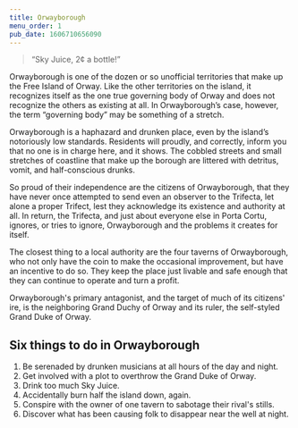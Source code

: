 ```yaml
---
title: Orwayborough
menu_order: 1
pub_date: 1606710656090
---
```


> “Sky Juice, 2¢ a bottle!”

Orwayborough is one of the dozen or so unofficial territories that make up the Free Island of Orway. Like the other territories on the island, it recognizes itself as the one true governing body of Orway and does not recognize the others as existing at all. In Orwayborough’s case, however, the term “governing body” may be something of a stretch.

Orwayborough is a haphazard and drunken place, even by the island’s notoriously low standards. Residents will proudly, and correctly, inform you that no one is in charge here, and it shows. The cobbled streets and small stretches of coastline that make up the borough are littered with detritus, vomit, and half-conscious drunks.

So proud of their independence are the citizens of Orwayborough, that they have never once attempted to send even an observer to the Trifecta, let alone a proper Trifect, lest they acknowledge its existence and authority at all. In return, the Trifecta, and just about everyone else in Porta Cortu, ignores, or tries to ignore, Orwayborough and the problems it creates for itself.

The closest thing to a local authority are the four taverns of Orwayborough, who not only have the coin to make the occasional improvement, but have an incentive to do so. They keep the place just livable and safe enough that they can continue to operate and turn a profit.

Orwayborough's primary antagonist, and the target of much of its citizens' ire, is the neighboring Grand Duchy of Orway and its ruler, the self-styled Grand Duke of Orway.

## Six things to do in Orwayborough

1. Be serenaded by drunken musicians at all hours of the day and night.
2. Get involved with a plot to overthrow the Grand Duke of Orway.
3. Drink too much Sky Juice.
4. Accidentally burn half the island down, again.
5. Conspire with the owner of one tavern to sabotage their rival's stills.
6. Discover what has been causing folk to disappear near the well at night.
